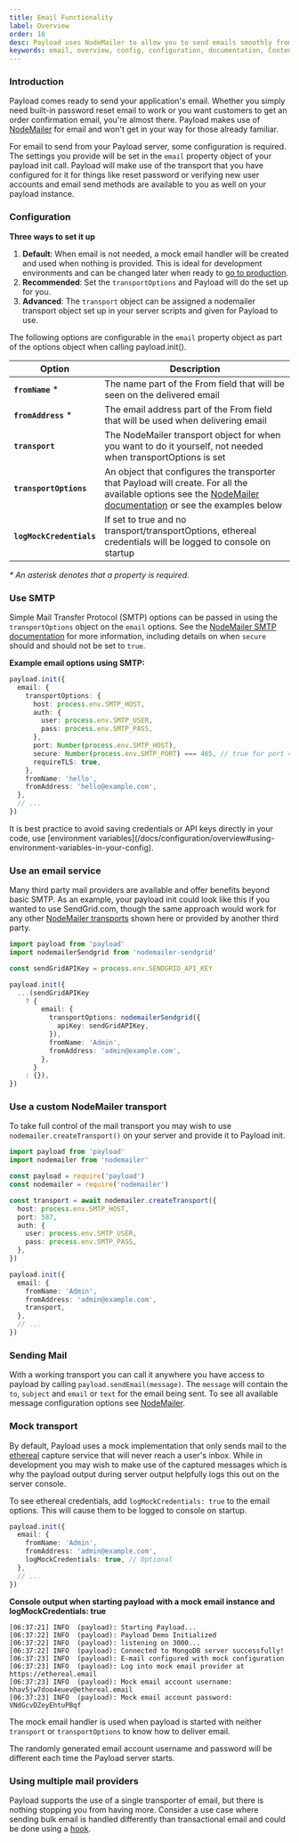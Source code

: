 ```yaml
---
title: Email Functionality
label: Overview
order: 10
desc: Payload uses NodeMailer to allow you to send emails smoothly from your app. Set up email functions such as password resets, order confirmations and more.
keywords: email, overview, config, configuration, documentation, Content Management System, cms, headless, javascript, node, react, nextjs
---
```


### Introduction

Payload comes ready to send your application's email. Whether you simply need built-in password reset
email to work or you want customers to get an order confirmation email, you're almost there. Payload makes use of
[NodeMailer](https://nodemailer.com) for email and won't get in your way for those already familiar.

For email to send from your Payload server, some configuration is required. The settings you provide will be set
in the `email` property object of your payload init call. Payload will make use of the transport that you have configured for it for things like reset password or verifying new user accounts and email send methods are available to you as well on your payload instance.

### Configuration

**Three ways to set it up**

1. **Default**: When email is not needed, a mock email handler will be created and used when nothing is provided. This is ideal for development environments and can be changed later when ready to [go to production](/docs/production/deployment).
1. **Recommended**: Set the `transportOptions` and Payload will do the set up for you.
1. **Advanced**: The `transport` object can be assigned a nodemailer transport object set up in your server scripts and given for Payload to use.

The following options are configurable in the `email` property object as part of the options object when calling payload.init().

| Option                   | Description                                                                                                                                                                            |
| ------------------------ | -------------------------------------------------------------------------------------------------------------------------------------------------------------------------------------- |
| **`fromName`** \*        | The name part of the From field that will be seen on the delivered email                                                                                                               |
| **`fromAddress`** \*     | The email address part of the From field that will be used when delivering email                                                                                                       |
| **`transport`**          | The NodeMailer transport object for when you want to do it yourself, not needed when transportOptions is set                                                                           |
| **`transportOptions`**   | An object that configures the transporter that Payload will create. For all the available options see the [NodeMailer documentation](https://nodemailer.com) or see the examples below |
| **`logMockCredentials`** | If set to true and no transport/transportOptions, ethereal credentials will be logged to console on startup                                                                            |

_\* An asterisk denotes that a property is required._

### Use SMTP

Simple Mail Transfer Protocol (SMTP) options can be passed in using the `transportOptions` object on the `email` options. See the [NodeMailer SMTP documentation](https://nodemailer.com/smtp/) for more information, including details on when `secure` should and should not be set to `true`.

**Example email options using SMTP:**

```ts
payload.init({
  email: {
    transportOptions: {
      host: process.env.SMTP_HOST,
      auth: {
        user: process.env.SMTP_USER,
        pass: process.env.SMTP_PASS,
      },
      port: Number(process.env.SMTP_HOST),
      secure: Number(process.env.SMTP_PORT) === 465, // true for port 465, false (the default) for 587 and others
      requireTLS: true,
    },
    fromName: 'hello',
    fromAddress: 'hello@example.com',
  },
  // ...
})
```

<Banner type="warning">
  It is best practice to avoid saving credentials or API keys directly in your code, use
  [environment variables](/docs/configuration/overview#using-environment-variables-in-your-config).
</Banner>

### Use an email service

Many third party mail providers are available and offer benefits beyond basic SMTP. As an example, your payload init could look like this if you wanted to use SendGrid.com, though the same approach would work for any other [NodeMailer transports](https://nodemailer.com/transports/) shown here or provided by another third party.

```ts
import payload from 'payload'
import nodemailerSendgrid from 'nodemailer-sendgrid'

const sendGridAPIKey = process.env.SENDGRID_API_KEY

payload.init({
  ...(sendGridAPIKey
    ? {
        email: {
          transportOptions: nodemailerSendgrid({
            apiKey: sendGridAPIKey,
          }),
          fromName: 'Admin',
          fromAddress: 'admin@example.com',
        },
      }
    : {}),
})
```

### Use a custom NodeMailer transport

To take full control of the mail transport you may wish to use `nodemailer.createTransport()` on your server and provide it to Payload init.

```ts
import payload from 'payload'
import nodemailer from 'nodemailer'

const payload = require('payload')
const nodemailer = require('nodemailer')

const transport = await nodemailer.createTransport({
  host: process.env.SMTP_HOST,
  port: 587,
  auth: {
    user: process.env.SMTP_USER,
    pass: process.env.SMTP_PASS,
  },
})

payload.init({
  email: {
    fromName: 'Admin',
    fromAddress: 'admin@example.com',
    transport,
  },
  // ...
})
```

### Sending Mail

With a working transport you can call it anywhere you have access to payload by calling `payload.sendEmail(message)`. The `message` will contain the `to`, `subject` and `email` or `text` for the email being sent. To see all available message configuration options see [NodeMailer](https://nodemailer.com/message).

### Mock transport

By default, Payload uses a mock implementation that only sends mail to the [ethereal](https://ethereal.email) capture service that will never reach a user's inbox. While in development you may wish to make use of the captured messages which is why the payload output during server output helpfully logs this out on the server console.

To see ethereal credentials, add `logMockCredentials: true` to the email options. This will cause them to be logged to console on startup.

```ts
payload.init({
  email: {
    fromName: 'Admin',
    fromAddress: 'admin@example.com',
    logMockCredentials: true, // Optional
  },
  // ...
})
```

**Console output when starting payload with a mock email instance and logMockCredentials: true**

```
[06:37:21] INFO  (payload): Starting Payload...
[06:37:22] INFO  (payload): Payload Demo Initialized
[06:37:22] INFO  (payload): listening on 3000...
[06:37:22] INFO  (payload): Connected to MongoDB server successfully!
[06:37:23] INFO  (payload): E-mail configured with mock configuration
[06:37:23] INFO  (payload): Log into mock email provider at https://ethereal.email
[06:37:23] INFO  (payload): Mock email account username: hhav5jw7doo4euev@ethereal.email
[06:37:23] INFO  (payload): Mock email account password: VNdGcvDZeyEhtuPBqf
```

The mock email handler is used when payload is started with neither `transport` or `transportOptions` to know how to deliver email.

<Banner type="warning">
  The randomly generated email account username and password will be different each time the Payload
  server starts.
</Banner>

### Using multiple mail providers

Payload supports the use of a single transporter of email, but there is nothing stopping you from having more. Consider a use case where sending bulk email is handled differently than transactional email and could be done using a [hook](/docs/hooks/overview).
